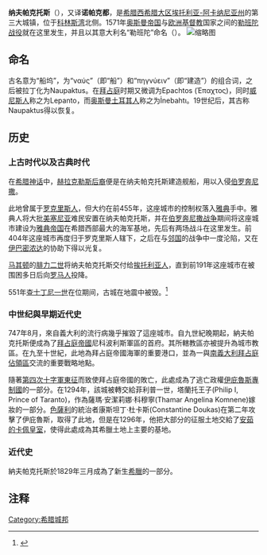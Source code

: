 {{Infobox Greek Dimos
 |name = 纳夫帕克托斯
 |name_local = Ναύπακτος
|image_map = Dimos Naypaktou.png
|map_caption = Location within the regional unit
|periph = [[西希腊大区|西希腊大区]]
|periphunit         = [[埃托利亚-阿卡纳尼亚州|埃托利亚-阿卡纳尼亚州]]
|municipality = {{link-en|Nafpaktia|Nafpaktia}}
|pop_municunit   = 19768
|area_municunit   = 159.9
|pop_community   = 31594
 |population =
 |pushpin_map=Greece
 |population_as_of = 2011
 |coordinates={{coord|38|23|N|21|49|E|region:GR|display=inline,title}}
 |postal_code = 303 xx
 |area_code = 26340
 |licence = ME
 |mayor =
 |website = [http://www.nafpaktos.gr www.nafpaktos.gr]
 |image_skyline      = Nafpaktos old port.JPG
 |caption_skyline    = 纳夫帕克托斯景观
 |city_flag          =
 |city_seal          =
 |districts          =
 |party              =
 |since              =
 |elevation_min      = 0
 |elevation_max      = 3
}}

'''纳夫帕克托斯'''（{{lang-el|Ναύπακτος}}），又译'''诺帕克都'''，是[[希腊|希腊]][[西希腊大区|西希腊大区]][[埃托利亚-阿卡纳尼亚州|埃托利亚-阿卡纳尼亚州]]的第三大城镇，位于[[科林斯湾|科林斯湾]]北侧。1571年[[奥斯曼帝国|奥斯曼帝国]]与[[欧洲|欧洲]][[基督教|基督教]]国家之间的[[勒班陀战役|勒班陀战役]]就在这里发生，并且以其意大利名“勒班陀”命名（{{lang-it|Lepanto}}）。
[[File:Battle_of_Lepanto_1571.jpg|缩略图]]

== 命名 ==

古名{{lang|grc|Ναύπακτος}}意为“船坞”，为“ναύς”（即“船”）和“πηγνύειν”（即“建造”）的组合词，之后被拉丁化为Naupaktus。在[[拜占庭|拜占庭]]时期又微调为Epachtos (Έπαχτος)，同时[[威尼斯共和国|威尼斯人]]称之为Lepanto，而[[奥斯曼帝国|奥斯曼土耳其人]]称之为İnebahtı。19世纪后，其古称Naupaktus得以恢复。

== 历史 ==

=== 上古时代以及古典时代 ===
在[[希腊神话|希腊神话]]中，[[赫拉克勒斯后裔|赫拉克勒斯后裔]]便是在纳夫帕克托斯建造舰船，用以入侵[[伯罗奔尼撒|伯罗奔尼撒]]。

此地曾属于[[罗克里斯人|罗克里斯人]]，但大约在前455年，这座城市的控制权落入[[古雅典|雅典]]手中。雅典人将大批[[美塞尼亚|美塞尼亚]]难民安置在纳夫帕克托斯，并在[[伯罗奔尼撒战争|伯罗奔尼撒战争]]期间将这座城市建设为[[提洛同盟|雅典帝国]]在希腊西部最大的海军基地，先后有两场战斗在这里发生。前404年这座城市再度归于罗克里斯人辖下，之后在与[[阿哈伊亚州|邻国]]的战争中一度沦陷，又在[[伊巴密浓达|伊巴密浓达]]的协助下得以光复。

[[马其顿|马其顿]]的[[腓力二世_(马其顿)|腓力二世]]将纳夫帕克托斯交付给[[埃托利亚和阿卡纳尼亚州|挨托利亚人]]，直到前191年这座城市在被围困多日后向[[罗马帝国|罗马人]]投降。

551年[[查士丁尼一世|查士丁尼一世]]在位期间，古城在地震中被毁。<ref name="Veikou">{{cite book | title = Byzantine Epirus: A Topography of Transformation. Settlements of the Seventh-Twelfth Centuries in Southern Epirus and Aetoloacarnania, Greece | first = Myrto | last = Veikou | publisher = BRILL | year = 2012 | isbn = 9004221514 | url = http://books.google.com/books?id=dKINo5CPFy8C | pages = 466–468}}</ref>

=== 中世纪與早期近代史 ===

747年8月，來自義大利的流行病幾乎摧毀了這座城市。自九世紀晚期起，納夫帕克托斯便成為了[[拜占庭帝国|拜占庭帝國]]尼科波利斯軍區的首府。其所轄教區亦被提升為城市教區。在九至十世紀，此地為拜占庭帝國海軍的重要港口，並為一與[[Catepanate_of_Italy|南義大利拜占庭佔領區]]交流的重要戰略地點。

隨著[[第四次十字军东征|第四次十字軍東征]]而致使拜占庭帝國的敗亡，此處成為了逃亡政權[[伊庇魯斯專制國|伊庇魯斯專制國]]的一部分。在1294年，該城被轉交給菲利普一世，塔蘭托王子(Philip I, Prince of Taranto)，作為薩瑪‧安潔莉娜‧科穆寧(Thamar Angelina Komnene)嫁妝的一部分。[[色萨利|色薩利]]的統治者康斯坦丁·杜卡斯(Constantine Doukas)在第二年攻擊了伊庇魯斯，取得了此地，但是在1296年，他把大部分的征服土地交給了[[安茹的卡佩皇室|安茹的卡佩皇室]]，使得此處成為其希臘土地上主要的基地。

=== 近代史 ===
納夫帕克托斯於1829年三月成為了新生[[希腊|希臘]]的一部分。

== 注释 ==
{{Reflist}}
{{拉丁人治下的希腊}}
{{威尼斯共和国海外领地}}
{{Authority control}}
[[Category:希腊城邦|Category:希腊城邦]]